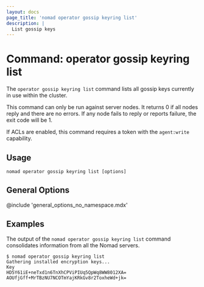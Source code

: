 ```yaml
---
layout: docs
page_title: 'nomad operator gossip keyring list'
description: |
  List gossip keys
---
```


# Command: operator gossip keyring list

The `operator gossip keyring list` command lists all gossip keys
currently in use within the cluster.

This command can only be run against server nodes. It returns 0 if all
nodes reply and there are no errors. If any node fails to reply or
reports failure, the exit code will be 1.

If ACLs are enabled, this command requires a token with the
`agent:write` capability.

## Usage

```plaintext
nomad operator gossip keyring list [options]
```

## General Options

@include 'general_options_no_namespace.mdx'

## Examples

The output of the `nomad operator gossip keyring list` command
consolidates information from all the Nomad servers.

```shell-session
$ nomad operator gossip keyring list
Gathering installed encryption keys...
Key
HD5Y61iE+neTxd1n6TnXhCPViPIUq5QpWq8WW8012XA=
AOUfjGff+MrTBzNU7NCOTmYajKRkGv8r2ToxheWd+jk=
```

